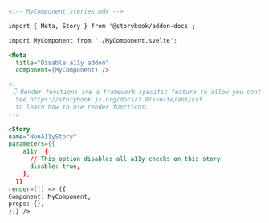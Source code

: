 ```md
<!-- MyComponent.stories.mdx -->

import { Meta, Story } from '@storybook/addon-docs';

import MyComponent from './MyComponent.svelte';

<Meta 
  title="Disable a11y addon" 
  component={MyComponent} />

<!--
 👇 Render functions are a framework specific feature to allow you control on how the component renders.
  See https://storybook.js.org/docs/7.0/svelte/api/csf
  to learn how to use render functions.
-->

<Story
name="NonA11yStory"
parameters={{
    a11y: {
      // This option disables all a11y checks on this story
      disable: true,
    },
  }}
render={() => ({
Component: MyComponent,
props: {},
})} />
```
